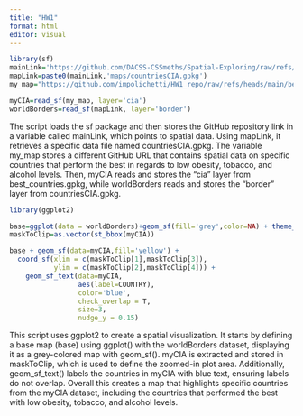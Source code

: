 ```yaml
---
title: "HW1"
format: html
editor: visual
---
```


```r
library(sf)
mainLink='https://github.com/DACSS-CSSmeths/Spatial-Exploring/raw/refs/heads/main/'
mapLink=paste0(mainLink,'maps/countriesCIA.gpkg')
my_map="https://github.com/impolichetti/HW1_repo/raw/refs/heads/main/best_countries.gpkg"

myCIA=read_sf(my_map, layer='cia')
worldBorders=read_sf(mapLink, layer='border')
```
The script loads the sf package and then stores the GitHub repository link in a variable called mainLink, which points to spatial data. Using mapLink, it retrieves a specific data file named countriesCIA.gpkg. The variable my_map stores a different GitHub URL that contains spatial data on specific countries that perform the best in regards to low obesity, tobacco, and alcohol levels. Then, myCIA reads and stores the "cia" layer from best_countries.gpkg, while worldBorders reads and stores the "border" layer from countriesCIA.gpkg.


```r
library(ggplot2)

base=ggplot(data = worldBorders)+geom_sf(fill='grey',color=NA) + theme_linedraw()
maskToClip=as.vector(st_bbox(myCIA))

base + geom_sf(data=myCIA,fill='yellow') + 
  coord_sf(xlim = c(maskToClip[1],maskToClip[3]), 
           ylim = c(maskToClip[2],maskToClip[4])) +
    geom_sf_text(data=myCIA,
                 aes(label=COUNTRY),
                 color='blue',
                 check_overlap = T,
                 size=3,
                 nudge_y = 0.15)
```
This script uses ggplot2 to create a spatial visualization. It starts by defining a base map (base) using ggplot() with the worldBorders dataset, displaying it as a grey-colored map with geom_sf(). myCIA is extracted and stored in maskToClip, which is used to define the zoomed-in plot area. Additionally, geom_sf_text() labels the countries in myCIA with blue text, ensuring labels do not overlap. Overall this creates a map that highlights specific countries from the myCIA dataset, including the countries that performed the best with low obesity, tobacco, and alcohol levels. 


